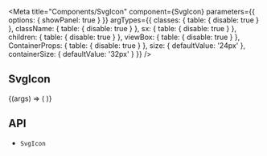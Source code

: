 

<Meta
  title="Components/SvgIcon"
  component={SvgIcon}
  parameters={{
    options: { showPanel: true }
  }}
  argTypes={{
    classes: {
      table: {
        disable: true
      }
    },
    className: {
      table: {
        disable: true
      }
    },
    sx: {
      table: {
        disable: true
      }
    },
    children: {
      table: {
        disable: true
      }
    },
    viewBox: {
      table: {
        disable: true
      }
    },
    ContainerProps: {
      table: {
        disable: true
      }
    },
    size: {
      defaultValue: '24px'
    },
    containerSize: {
      defaultValue: '32px'
    }
  }}
/>

## SvgIcon

<Description of={SvgIcon} />

<Canvas>
  <Story name="Demo">
    {(args) => (
      <SvgIcon {...args} viewBox="0 0 24 24">
        <path
          d="M12 12C14.21 12 16 10.21 16 8C16 5.79 14.21 4 12 4C9.79 4 8 5.79 8 8C8 10.21 9.79 12 12 12ZM12 14C9.33 14 4 15.34 4 18V19C4 19.55 4.45 20 5 20H19C19.55 20 20 19.55 20 19V18C20 15.34 14.67 14 12 14Z"
          fill="currentColor"
        />
      </SvgIcon>
    )}
  </Story>
</Canvas>

<ArgsTable story="Demo" />

## API

<ul>
  <li>
    <LinkTo kind="components-api-SvgIcon" story="page">
      <code>SvgIcon</code>
    </LinkTo>
  </li>
</ul>
